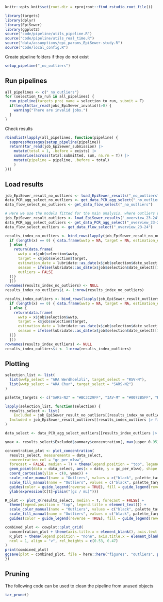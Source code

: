 ```r
knitr::opts_knit$set(root.dir = rprojroot::find_rstudio_root_file())
```
```r
library(targets)
library(dplyr)
library(EpiSewer)
library(ggplot2)
source("code/pipeline/utils_pipeline.R")
source("code/pipeline/utils_real_time.R")
source("data/assumptions/epi_params_EpiSewer-study.R")
source("code/local_config.R")
```

Create pipeline folders if they do not exist
```r
setup_pipeline("_no_outliers")
```

## Run pipelines

```r
all_pipelines <- c("_no_outliers")
for (selection_to_run in all_pipelines) {
  run_pipeline(targets_proj_name = selection_to_run, submit = T)
  if(length(tar_read(jobs_EpiSewer_invalid))>0) {
    warning("There are invalid jobs.")
  }
}
```

Check results
```r
rbindlist(lapply(all_pipelines, function(pipeline) {
  suppressMessages(setup_pipeline(pipeline))
  return(tar_read(job_EpiSewer_submission) |>
    mutate(total = 1, .before = exists) |>
    summarise(across(total:submitted, sum, na.rm = T)) |> 
    mutate(pipeline = pipeline, .before = total)
    )
}))
```

## Load results
```r
job_EpiSewer_result_no_outliers <- load_EpiSewer_results("_no_outliers")
data_PCR_agg_select_no_outliers <- get_data_PCR_agg_select("_no_outliers")
data_flow_select_no_outliers <- get_data_flow_select("_no_outliers")

# Here we use the models fitted for the main analysis, where outliers were included
job_EpiSewer_result_outliers <- load_EpiSewer_results("_overview_23-24")
data_PCR_agg_select_outliers <- get_data_PCR_agg_select("_overview_23-24")
data_flow_select_outliers <- get_data_flow_select("_overview_23-24")
```

```r
results_index_no_outliers <- bind_rows(lapply(job_EpiSewer_result_no_outliers, function(x) {
  if (length(x) == 0) { data.frame(wwtp = NA, target = NA, estimation_date = NA)
  } else {
    return(data.frame(
      wwtp = x$job$selection$wwtp,
      target = x$job$selection$target,
      estimation_date = lubridate::as_date(x$job$selection$date_select[[1]]["to"]),
      season = ifelse(lubridate::as_date(x$job$selection$date_select[[1]]["to"])<"2023-08-01","2022/23","2023/24"),
      outliers = FALSE
  ))}
  }))
rownames(results_index_no_outliers) <- NULL
results_index_no_outliers$i <- 1:nrow(results_index_no_outliers)

results_index_outliers <- bind_rows(lapply(job_EpiSewer_result_outliers, function(x) {
  if (length(x) == 0) { data.frame(wwtp = NA, target = NA, estimation_date = NA)
  } else {
    return(data.frame(
      wwtp = x$job$selection$wwtp,
      target = x$job$selection$target,
      estimation_date = lubridate::as_date(x$job$selection$date_select[[1]]["to"]),
      season = ifelse(lubridate::as_date(x$job$selection$date_select[[1]]["to"])<"2023-08-01","2022/23","2023/24")
  ))}
  }))
rownames(results_index_outliers) <- NULL
results_index_outliers$i <- 1:nrow(results_index_outliers)
```

## Plotting

```r
selection_list <- list(
  list(wwtp_select = "ARA Werdhoelzli", target_select = "RSV-N"),
  list(wwtp_select = "ARA Chur", target_select = "SARS-N2")
)
```

```r
palette_targets <- c("SARS-N2" = "#BC3C29FF", "IAV-M" = "#0072B5FF", "RSV-N" = "#E18727FF")
```

```r
lapply(selection_list, function(selection) {
  results_select <- list(
    Excluded = job_EpiSewer_result_no_outliers[[results_index_no_outliers |> filter(wwtp == selection$wwtp_select, target == selection$target_select) |> pull(i) |> as.integer()]],
  Included = job_EpiSewer_result_outliers[[results_index_outliers |> filter(wwtp == selection$wwtp_select, target == selection$target_select) |> pull(i) |> as.integer()]]
)

data_select <- data_PCR_agg_select_outliers[[results_index_outliers |> filter(wwtp == selection$wwtp_select, target == selection$target_select) |> pull(i) |> as.integer()]]

ymax <- results_select$Excluded$summary$concentration[, max(upper_0.95)]

concentration_plot <- plot_concentration(
  results_select, measurements = data_select,
  concentration_col = "gc_per_mlww",
  forecast = FALSE, median = T) + theme(legend.position = "top", legend.title = element_text()) + 
  geom_point(data = data_select, aes(x = date, y = gc_per_mlww), shape = 4, color = "#4d4d4d") +
  coord_cartesian(ylim = c(0, ymax)) +
  scale_color_manual(name = "Outliers", values = c("black", palette_targets[[selection$target_select]])) +
  scale_fill_manual(name = "Outliers", values = c("black", palette_targets[[selection$target_select]])) +
  guides(color = guide_legend(reverse = TRUE), fill = guide_legend(reverse = TRUE)) +
  ylab(expression(C[t]~plain("[gc / mL]")))

R_plot <- plot_R(results_select, median = T, forecast = FALSE) + 
  theme(legend.position = "top", legend.title = element_text()) +
  scale_color_manual(name = "Outliers", values = c("black", palette_targets[[selection$target_select]])) +
  scale_fill_manual(name = "Outliers", values = c("black", palette_targets[[selection$target_select]])) +
  guides(color = guide_legend(reverse = TRUE), fill = guide_legend(reverse = TRUE))

combined_plot <- cowplot::plot_grid(
  concentration_plot + theme(axis.title.x = element_blank(), axis.text.x = element_blank()) + coord_cartesian(xlim = as.Date(c("2023-09-01", "2024-06-15")), ylim = c(0, ymax)),
  R_plot + theme(legend.position = "none", axis.title.x = element_blank()) + coord_cartesian(xlim = as.Date(c("2023-09-01", "2024-06-15"))) + ylab(expression(R[t])),
  ncol = 1, align = "v", rel_heights = c(0.53, 0.47)
)
print(combined_plot)
ggsave(plot = combined_plot, file = here::here("figures", "outliers", paste0("outliers_", selection$wwtp_select, "_", selection$target_select, ".pdf")), width = 10, height = 5)
})
```
## Pruning
The following code can be used to clean the pipeline from unused objects

```r
tar_prune()
```

